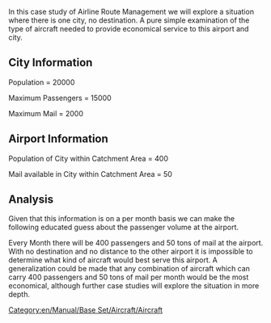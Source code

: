 In this case study of Airline Route Management we will explore a situation where there is one city, no destination.  A pure simple examination of the type of aircraft needed to provide economical service to this airport and city.

== City Information ==

Population = 20000

Maximum Passengers = 15000

Maximum Mail = 2000

== Airport Information ==

Population of City within Catchment Area = 400

Mail available in City within Catchment Area = 50

== Analysis ==

Given that this information is on a per month basis we can make the following educated guess about the passenger volume at the airport. 

Every Month there will be 400 passengers and 50 tons of mail at the airport.  With no destination and no distance to the other airport it is impossible to determine what kind of aircraft would best serve this airport.  A generalization could be made that any combination of aircraft which can carry 400 passengers and 50 tons of mail per month would be the most economical, although further case studies will explore the situation in more depth.

[[Category:en/Manual/Base Set/Aircraft/Aircraft]]